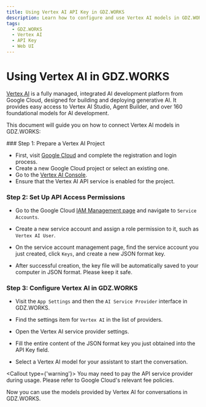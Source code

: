 ```yaml
---
title: Using Vertex AI API Key in GDZ.WORKS
description: Learn how to configure and use Vertex AI models in GDZ.WORKS, get an API key, and start a conversation.
tags:
  - GDZ.WORKS
  - Vertex AI
  - API Key
  - Web UI
---
```


# Using Vertex AI in GDZ.WORKS

[Vertex AI](https://cloud.google.com/vertex-ai) is a fully managed, integrated AI development platform from Google Cloud, designed for building and deploying generative AI. It provides easy access to Vertex AI Studio, Agent Builder, and over 160 foundational models for AI development.

This document will guide you on how to connect Vertex AI models in GDZ.WORKS:

<Steps>
  ### Step 1: Prepare a Vertex AI Project

  - First, visit [Google Cloud](https://console.cloud.google.com/) and complete the registration and login process.
  - Create a new Google Cloud project or select an existing one.
  - Go to the [Vertex AI Console](https://console.cloud.google.com/vertex-ai).
  - Ensure that the Vertex AI API service is enabled for the project.

  ### Step 2: Set Up API Access Permissions

  - Go to the Google Cloud [IAM Management page](https://console.cloud.google.com/iam-admin/serviceaccounts) and navigate to `Service Accounts`.

  - Create a new service account and assign a role permission to it, such as `Vertex AI User`.

  - On the service account management page, find the service account you just created, click `Keys`, and create a new JSON format key.

  - After successful creation, the key file will be automatically saved to your computer in JSON format. Please keep it safe.

  ### Step 3: Configure Vertex AI in GDZ.WORKS

  - Visit the `App Settings` and then the `AI Service Provider` interface in GDZ.WORKS.

  - Find the settings item for `Vertex AI` in the list of providers.

  - Open the Vertex AI service provider settings.

  - Fill the entire content of the JSON format key you just obtained into the API Key field.

  - Select a Vertex AI model for your assistant to start the conversation.

  <Callout type={'warning'}>
    You may need to pay the API service provider during usage. Please refer to Google Cloud's relevant fee policies.
  </Callout>
</Steps>

Now you can use the models provided by Vertex AI for conversations in GDZ.WORKS.
